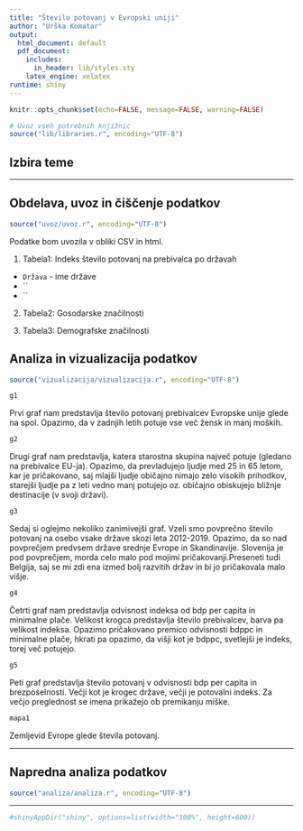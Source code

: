 ```yaml
---
title: "Število potovanj v Evropski uniji"
author: "Urška Komatar"
output:
  html_document: default
  pdf_document:
    includes:
      in_header: lib/styles.sty
    latex_engine: xelatex
runtime: shiny
---
```


```r
knitr::opts_chunk$set(echo=FALSE, message=FALSE, warning=FALSE)

# Uvoz vseh potrebnih knjižnic
source("lib/libraries.r", encoding="UTF-8")
```


## Izbira teme

***

## Obdelava, uvoz in čiščenje podatkov

```r
source("uvoz/uvoz.r", encoding="UTF-8")
```

Podatke bom uvozila v obliki CSV in html.

1. Tabela1: Indeks število potovanj na prebivalca po državah

* `Država` - ime države
* ``
* ``

2. Tabela2: Gosodarske značilnosti



3. Tabela3: Demografske značilnosti


## Analiza in vizualizacija podatkov

```r
source("vizualizacija/vizualizacija.r", encoding="UTF-8")
```

```r
g1
```
Prvi graf nam predstavlja število potovanj prebivalcev Evropske unije glede na spol. Opazimo, da v zadnjih letih potuje vse več žensk in manj moških.

```r
g2
```
Drugi graf nam predstavlja, katera starostna skupina največ potuje (gledano na prebivalce EU-ja). Opazimo, da prevladujejo ljudje med 25 in 65 letom, kar je pričakovano, saj mlajši ljudje običajno nimajo zelo visokih prihodkov, starejši ljudje pa z leti vedno manj potujejo oz. običajno obiskujejo bližnje destinacije (v svoji državi).

```r
g3
```
Sedaj si oglejmo nekoliko zanimivejši graf. Vzeli smo povprečno število potovanj na osebo vsake države skozi leta 2012-2019. Opazimo, da so nad povprečjem predvsem države srednje Evrope in Skandinavije. Slovenija  je pod povprečjem, morda celo malo pod mojimi pričakovanji.Preseneti tudi Belgija, saj se mi zdi ena izmed bolj razvitih držav in bi jo pričakovala malo višje.

```r
g4
```
Četrti graf nam predstavlja odvisnost indeksa od bdp per capita in minimalne plače. Velikost krogca predstavlja število prebivalcev, barva pa velikost indeksa. Opazimo pričakovano premico odvisnosti bdppc in minimalne plače, hkrati pa opazimo, da višji kot je bdppc, svetlejši je indeks, torej več potujejo.



```r
g5
```
Peti graf predstavlja število potovanj v odvisnosti bdp per capita in brezposelnosti. Večji kot je krogec države, večji je potovalni indeks. Za večjo preglednost se imena prikažejo ob premikanju miške.




```r
mapa1
```
Zemljevid Evrope glede števila potovanj.


***

## Napredna analiza podatkov

```r
source("analiza/analiza.r", encoding="UTF-8")
```

***

```r
#shinyAppDir("shiny", options=list(width="100%", height=600))
```
